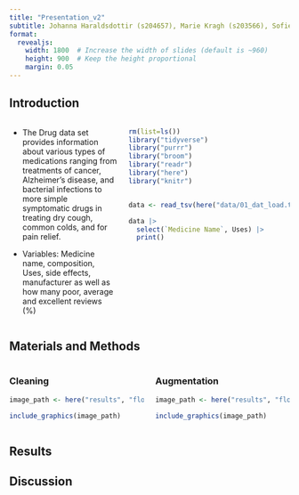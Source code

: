 ```yaml
---
title: "Presentation_v2"
subtitle: Johanna Haraldsdottir (s204657), Marie Kragh (s203566), Sofie Bruun (s194678), Amalie Schultz-Nielsen (s204643) and Malou Bech Jakobsen (s203515)
format:
  revealjs:
    width: 1800  # Increase the width of slides (default is ~960)
    height: 900  # Keep the height proportional
    margin: 0.05
---
```


## Introduction

::: columns
::: {.column width="40%"}
-   The Drug data set provides information about various types of medications ranging from treatments of cancer, Alzheimer's disease, and bacterial infections to more simple symptomatic drugs in treating dry cough, common colds, and for pain relief.

-   Variables: Medicine name, composition, Uses, side effects, manufacturer as well as how many poor, average and excellent reviews (%)
:::

::: {.column width="60%"}
```r
rm(list=ls())
library("tidyverse")
library("purrr")
library("broom")
library("readr")
library("here")
library("knitr")


data <- read_tsv(here("data/01_dat_load.tsv"))

data |>
  select(`Medicine Name`, Uses) |>
  print()
```
:::
:::

## Materials and Methods

::: columns
::: {.column width="50%"}
### Cleaning

```r
image_path <- here("results", "flowdiagram.png")

include_graphics(image_path)
```
:::

::: {.column width="50%"}
### Augmentation

```r
image_path <- here("results", "flow_aug.png")

include_graphics(image_path)
```
:::
:::

## Results

## Discussion
